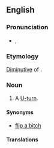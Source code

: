 ==English==

===Pronunciation===
* {{a|UK}} {{IPA|/ˈjʊu.ɪi/}}, {{SAMPA|/"ju:.i:/}}
*: {{audio|en-uk-uey.ogg|Audio (UK)}}

===Etymology===
[[diminutive|Diminutive]] of {{term|U}}.

===Noun===
{{en-noun}}

# {{context|British|US|Australia|colloquial}} A [[U-turn]].

====Synonyms====
* [[flip a bitch]] {{qualifier|US}}

====Translations====
{{trans-see|U-turn}}